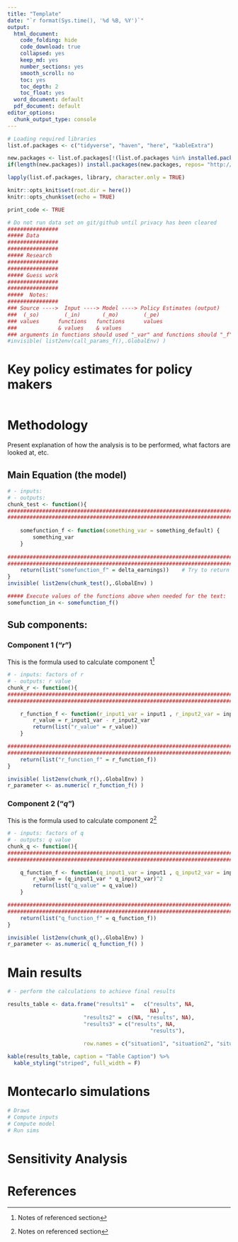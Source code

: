 ```yaml
---
title: "Template"
date: "`r format(Sys.time(), '%d %B, %Y')`"
output:
  html_document:
    code_folding: hide
    code_download: true
    collapsed: yes
    keep_md: yes
    number_sections: yes
    smooth_scroll: no
    toc: yes
    toc_depth: 2
    toc_float: yes
  word_document: default
  pdf_document: default
editor_options:
  chunk_output_type: console
---
```

\def\blue{\color{blue}}


```r
# Loading required libraries
list.of.packages <- c("tidyverse", "haven", "here", "kableExtra")

new.packages <- list.of.packages[!(list.of.packages %in% installed.packages()[,"Package"])]
if(length(new.packages)) install.packages(new.packages, repos= "http://cran.cnr.berkeley.edu/")

lapply(list.of.packages, library, character.only = TRUE)

knitr::opts_knit$set(root.dir = here())
knitr::opts_chunk$set(echo = TRUE)

print_code <- TRUE
``` 


```r
# Do not run data set on git/github until privacy has been cleared
################
##### Data  
################
################
##### Research
################
################
##### Guess work   
################
################
#####  Notes:
################
### Source ---->  Input ----> Model ----> Policy Estimates (output)
###  (_so)        (_in)       (_mo)        (_pe)
### values      functions   functions      values
###             & values    & values
### arguments in functions should used "_var" and functions should "_f"
#invisible( list2env(call_params_f(),.GlobalEnv) )
```


# Key policy estimates for policy makers  

```r
```

# Methodology

Present explanation of how the analysis is to be performed, what factors are looked at, etc.

## Main Equation (the model)

\begin{equation}
y = f(x)
\label{eq:1}
\tag{1}
\end{equation}

```r
# - inputs: 
# - outputs: 
chunk_test <- function(){
############################################################################### 
###############################################################################  
  
    somefunction_f <- function(something_var = something_default) {
        something_var
    }
    
############################################################################### 
###############################################################################  
    return(list("somefunction_f" = delta_earnings))    # Try to return only functions
}
invisible( list2env(chunk_test(),.GlobalEnv) )

##### Execute values of the functions above when needed for the text:
somefunction_in <- somefunction_f()
```

## Sub components:

### Component 1 ("$r$")

This is the formula used to calculate component 1[^1]

\begin{equation}
r = X \times \lambda_1  + (1 - X) \times \lambda_2
\label{eq:2}
\tag{2}
\end{equation}

```r
# - inputs: factors of r
# - outputs: r value
chunk_r <- function(){
###############################################################################
###############################################################################  

    r_function_f <- function(r_input1_var = input1 , r_input2_var = input2) {  
        r_value = r_input1_var - r_input2_var
        return(list("r_value" = r_value))
    }

###############################################################################
###############################################################################  
    return(list("r_function_f" = r_function_f))
}

invisible( list2env(chunk_r(),.GlobalEnv) )
r_parameter <- as.numeric( r_function_f() )
```

### Component 2 ("$q$")

This is the formula used to calculate component 2[^2]

\begin{equation}
q =  \text{input} \times \alpha_0 (1 + g)^{X}(1 + \hat{\beta_1} X + \hat{\beta_2} X^2)
\label{eq:3}
\tag{3}
\end{equation}

```r
# - inputs: factors of q
# - outputs: q value
chunk_q <- function(){
###############################################################################
###############################################################################  

    q_function_f <- function(q_input1_var = input1 , q_input2_var = input2) {  
        r_value = (q_input1_var * q_input2_var)^2
        return(list("q_value" = q_value))
    }

###############################################################################
###############################################################################  
    return(list("q_function_f" = q_function_f))
}

invisible( list2env(chunk_q(),.GlobalEnv) )
r_parameter <- as.numeric( q_function_f() )
```
# Main results
```r
# - perform the calculations to achieve final results

results_table <- data.frame("results1" =   c("results", NA,
                                             NA) ,
                        "results2" =  c(NA, "results", NA),
                        "results3" = c("results", NA,
                                             "results"),
                        
                        row.names = c("situation1", "situation2", "situation3"))

kable(results_table, caption = "Table Caption") %>%
  kable_styling("striped", full_width = F)
```


# Montecarlo simulations  
```r
# Draws
# Compute inputs
# Compute model
# Run sims
```

# Sensitivity Analysis  

# References


[^1]: Notes of referenced section


[^2]: Notes on referenced section